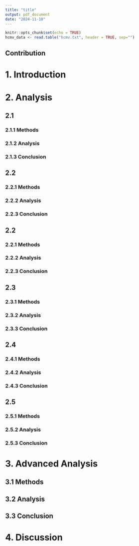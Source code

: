```yaml
---
title: "title"
output: pdf_document
date: "2024-11-10"
---
```


```r
knitr::opts_chunk$set(echo = TRUE)
hcmv_data <- read.table("hcmv.txt", header = TRUE, sep="")
```

## Contribution

# 1. Introduction

# 2. Analysis

## 2.1 

### 2.1.1 Methods

### 2.1.2 Analysis

### 2.1.3 Conclusion

## 2.2 

### 2.2.1 Methods

### 2.2.2 Analysis

### 2.2.3 Conclusion

## 2.2 

### 2.2.1 Methods

### 2.2.2 Analysis

### 2.2.3 Conclusion

## 2.3 

### 2.3.1 Methods

### 2.3.2 Analysis

### 2.3.3 Conclusion

## 2.4 

### 2.4.1 Methods

### 2.4.2 Analysis

### 2.4.3 Conclusion

## 2.5 

### 2.5.1 Methods

### 2.5.2 Analysis

### 2.5.3 Conclusion

# 3. Advanced Analysis

## 3.1 Methods

## 3.2 Analysis

## 3.3 Conclusion

# 4. Discussion
